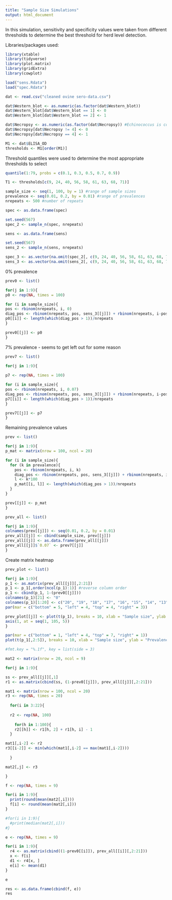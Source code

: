 ```yaml
---
title: "Sample Size Simulations"
output: html_document
---
```


In this simulation, sensitivity and specificity values were taken from different thresholds to determine the best threshold for herd level detection.

Libraries/packages used:
```r
library(xtable)
library(tidyverse)
library(plot.matrix)
library(gridExtra)
library(cowplot)
```

```r
load("sens.Rdata")
load("spec.Rdata")
```

```r
dat <- read.csv("cleaned ovine sero-data.csv")

dat$Western_blot <- as.numeric(as.factor(dat$Western_blot))
dat$Western_blot[dat$Western_blot == 1] <- 0
dat$Western_blot[dat$Western_blot == 2] <- 1

dat$Necropsy <- as.numeric(as.factor(dat$Necropsy)) #Echinococcus is coded as number 4
dat$Necropsy[dat$Necropsy != 4] <- 0
dat$Necropsy[dat$Necropsy == 4] <- 1

M1 <- dat$ELISA_OD
thresholds <- M1[order(M1)]
```

Threshold quantiles were used to determine the most appropriate thresholds to select
```r
quantile(1:79, probs = c(0.1, 0.3, 0.5, 0.7, 0.9))
```

```r
T1 <- thresholds[c(9, 24, 40, 56, 58, 61, 63, 68, 71)]
```

```r
sample_size <- seq(1, 100, by = 1) #range of sample sizes
prevalence <- seq(0.01, 0.2, by = 0.01) #range of prevalences
nrepeats <- 500 #number of repeats

spec <- as.data.frame(spec)

set.seed(567)
spec_2 <- sample_n(spec, nrepeats)

sens <- as.data.frame(sens)

set.seed(567)
sens_2 <- sample_n(sens, nrepeats)

spec_3 <- as.vector(na.omit(spec_2[, c(9, 24, 40, 56, 58, 61, 63, 68, 71)]))
sens_3 <- as.vector(na.omit(sens_2[, c(9, 24, 40, 56, 58, 61, 63, 68, 71)]))
```


0% prevalence
```r
prev0 <- list()

for(j in 1:9){
p0 <- rep(NA, times = 100) 

for (i in sample_size){
pos <- rbinom(nrepeats, i, 0)
diag_pos <- rbinom(nrepeats, pos, sens_3[[j]]) + rbinom(nrepeats, i-pos, 1-(spec_3[[j]]))
p0[[i]] <- length(which(diag_pos > 1))/nrepeats
}

prev0[[j]] <- p0
}
```

7% prevalence - seems to get left out for some reason
```r

prev7 <- list()

for(j in 1:9){
  
p7 <- rep(NA, times = 100)

for (i in sample_size){
pos <- rbinom(nrepeats, i, 0.07)
diag_pos <- rbinom(nrepeats, pos, sens_3[[j]]) + rbinom(nrepeats, i-pos, 1-(spec_3[[j]]))
p7[[i]] <- length(which(diag_pos > 1))/nrepeats
}

prev7[[j]] <- p7
}
```

Remaining prevalence values
```r
prev <- list()

for(j in 1:9){
p_mat <- matrix(nrow = 100, ncol = 20)

for (i in sample_size){
  for (k in prevalence){
    pos <- rbinom(nrepeats, i, k)
    diag_pos <- rbinom(nrepeats, pos, sens_3[[j]]) + rbinom(nrepeats, i-pos, 1-(spec_3[[j]]))
    l <- k*100
    p_mat[[i, l]] <- length(which(diag_pos > 1))/nrepeats
  }
}

prev[[j]] <- p_mat
}
```

```r
prev_all <- list()

for(j in 1:9){
colnames(prev[[j]]) <- seq(0.01, 0.2, by = 0.01)
prev_all[[j]] <- cbind(sample_size, prev[[j]])
prev_all[[j]] <- as.data.frame(prev_all[[j]])
prev_all[[j]]$`0.07` <- prev7[[j]]
} 
```

Create matrix heatmap
```r
prev_plot <- list()

for(j in 1:9){
p_1 <- as.matrix(prev_all[[j]][,2:21])
p_1 <- p_1[,order(ncol(p_1):1)] #reverse column order
p_1 <- cbind(p_1, 1-(prev0[[j]]))
colnames(p_1)[21] <- "0"
colnames(p_1)[1:20] <- c("20", "19", "18", "17", "16", "15", "14", "13", "12", "11", "10", "9", "8", "7", "6", "5", "4", "3", "2", "1")
par(mar = c("bottom" = 5, "left" = 4, "top" = 4, "right" = 3))

prev_plot[[j]] <- plot(t(p_1), breaks = 10, xlab = "Sample size", ylab = "Prevalence (%)", main = T1[[j]], T1[[j]], border = NA, axis.col = NULL, xpd = TRUE, key = NULL)
axis(1, at = seq(1, 105, 5))
}

par(mar = c("bottom" = 1, "left" = 4, "top" = 7, "right" = 1))
plot(t(p_1[,2:5]), breaks = 10, xlab = "Sample size", ylab = "Prevalence", T1[[1]], border = NA, axis.col = NULL, xpd = TRUE, fmt.key = "%.1f", key = list(side = 3))

#fmt.key = "%.1f", key = list(side = 3)
```

```r
mat2 <- matrix(nrow = 20, ncol = 9)

for(j in 1:9){

ss <- prev_all[[j]][,1]
r1 <- as.matrix(cbind(ss, (1-prev0[[j]]), prev_all[[j]][,2:21]))

mat1 <- matrix(nrow = 100, ncol = 20)
r3 <- rep(NA, times = 20)
  
  for(i in 3:22){
  
  r2 <- rep(NA, 100)
    
    for(h in 1:100){
    r2[[h]] <- r1[h, 2] + r1[h, i] - 1
  }

mat1[,i-2] <- r2 
r3[[i-2]] <- min(which(mat1[,i-2] == max(mat1[,i-2])))
 
  }

mat2[,j] <- r3

}

f <- rep(NA, times = 9)

for(i in 1:9){
  print(round(mean(mat2[,i])))
  f[i] <- round(mean(mat2[,i]))
}

#for(i in 1:9){
  #print(median(mat2[,i]))
#}

```

```r

e <- rep(NA, times = 9)

for(i in 1:9){
  r4 <- as.matrix(cbind((1-prev0[[i]]), prev_all[[i]][,2:21]))
  x <- f[i]
  d1 <- r4[x, ]
  e[i] <- mean(d1)
}

e
```


```r
res <- as.data.frame(cbind(f, e))
res
```



